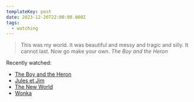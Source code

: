```yaml
---
templateKey: post
date: 2023-12-26T22:00:00.000Z
tags:
  - watching
---
```

> This was my world. It was beautiful and messy and tragic and silly. It cannot last. Now go make your own.
> <cite><i>The Boy and the Heron</i></cite>

Recently watched:

* [The Boy and the Heron](https://letterboxd.com/film/the-boy-and-the-heron/)
* [Jules et Jim](https://letterboxd.com/film/jules-et-jim/)
* [The New World](https://letterboxd.com/film/the-new-world/)
* [Wonka](https://letterboxd.com/film/wonka/)